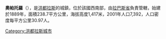 '''奧帕托羅'''（{{lang-es|Opatoro}}），是[[洪都拉斯|洪都拉斯]]的城鎮，位於該國西南部，由[[拉巴斯省_(洪都拉斯)|拉巴斯省]]負責管轄，始建於1889年，面積238.7平方公里，海拔高度1,417米，2001年人口7,392，人口密度每平方公里30.97人。

{{coord|14|05|N|87|54|W|display=title|region:HN_type:city_source:GNS-enwiki}}

{{Honduras-geo-stub}}
[[Category:洪都拉斯城市|Category:洪都拉斯城市]]